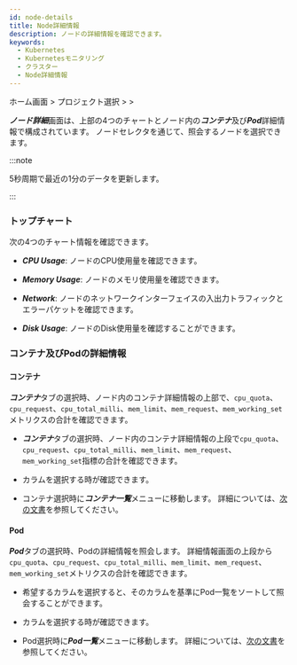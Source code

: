```yaml
---
id: node-details
title: Node詳細情報
description: ノードの詳細情報を確認できます。
keywords:
  - Kubernetes
  - Kubernetesモニタリング
  - クラスター
  - Node詳細情報
---
```


ホーム画面 > プロジェクト選択 > <Cmdname sid="cluster" className="uitext" /> > <Cmdname sid="node_detail" className="uitext" />

***ノード詳細***画面は、上部の4つのチャートとノード内の***コンテナ***及び***Pod***詳細情報で構成されています。 ノードセレクタを通じて、照会するノードを選択できます。

<ImgLang img='k8s-resource-node-detail.png' desc='ノード詳細画面' />

:::note 

5秒周期で最近の1分のデータを更新します。

:::

### トップチャート

次の4つのチャート情報を確認できます。

- ***CPU Usage***: ノードのCPU使用量を確認できます。

- ***Memory Usage***: ノードのメモリ使用量を確認できます。

- ***Network***: ノードのネットワークインターフェイスの入出力トラフィックとエラーパケットを確認できます。

- ***Disk Usage***: ノードのDisk使用量を確認することができます。 

### コンテナ及びPodの詳細情報

#### コンテナ

***コンテナ***タブの選択時、ノード内のコンテナ詳細情報の上部で、`cpu_quota`、`cpu_request`、`cpu_total_milli`、`mem_limit`、`mem_request`、`mem_working_set`メトリクスの合計を確認できます。 

- ***コンテナ***タブの選択時、ノード内のコンテナ詳細情報の上段で`cpu_quota`、`cpu_request`、`cpu_total_milli`、`mem_limit`、`mem_request`、`mem_working_set`指標の合計を確認できます。 

- <Cmdname sid="overview" className="uitext" />カラムを選択する時<Cmdname sid="TTL08230" className="uitext" />が確認できます。

- コンテナ選択時に***コンテナ一覧***メニューに移動します。 詳細については、[次の文書](resource-container-list)を参照してください。

#### Pod

***Pod***タブの選択時、Podの詳細情報を照会します。 詳細情報画面の上段から `cpu_quota`、`cpu_request`、`cpu_total_milli`、`mem_limit`、`mem_request`、`mem_working_set`メトリクスの合計を確認できます。 

- 希望するカラムを選択すると、そのカラムを基準にPod一覧をソートして照会することができます。 

- <Cmdname sid="overview" className="uitext" />カラムを選択する時<Cmdname sid="TTL08317" className="uitext" type="kube_pod" />が確認できます。

- Pod選択時に***Pod一覧***メニューに移動します。 詳細については、[次の文書](resource-pod-list)を参照してください。 
